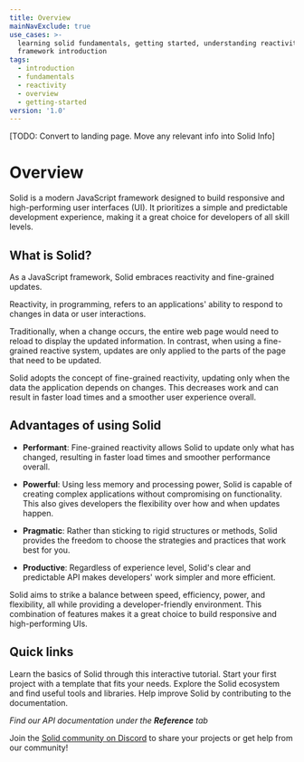 ```yaml
---
title: Overview
mainNavExclude: true
use_cases: >-
  learning solid fundamentals, getting started, understanding reactivity,
  framework introduction
tags:
  - introduction
  - fundamentals
  - reactivity
  - overview
  - getting-started
version: '1.0'
---
```


[TODO: Convert to landing page. Move any relevant info into Solid Info]

# Overview

Solid is a modern JavaScript framework designed to build responsive and high-performing user interfaces (UI).
It prioritizes a simple and predictable development experience, making it a great choice for developers of all skill levels.

## What is Solid?

As a JavaScript framework, Solid embraces reactivity and fine-grained updates.

Reactivity, in programming, refers to an applications' ability to respond to changes in data or user interactions.

Traditionally, when a change occurs, the entire web page would need to reload to display the updated information.
In contrast, when using a fine-grained reactive system, updates are only applied to the parts of the page that need to be updated.

Solid adopts the concept of fine-grained reactivity, updating only when the data the application depends on changes.
This decreases work and can result in faster load times and a smoother user experience overall.

## Advantages of using Solid

- **Performant**: Fine-grained reactivity allows Solid to update only what has changed, resulting in faster load times and smoother performance overall.

- **Powerful**: Using less memory and processing power, Solid is capable of creating complex applications without compromising on functionality.
  This also gives developers the flexibility over how and when updates happen.

- **Pragmatic**: Rather than sticking to rigid structures or methods, Solid provides the freedom to choose the strategies and practices that work best for you.

- **Productive**: Regardless of experience level, Solid's clear and predictable API makes developers' work simpler and more efficient.

Solid aims to strike a balance between speed, efficiency, power, and flexibility, all while providing a developer-friendly environment.
This combination of features makes it a great choice to build responsive and high-performing UIs.

## Quick links

<div class="flex flex-col md:grid md:grid-cols-2 md:grid-rows-2  gap-3">
	<QuickLinks
		title="Tutorial"
		href="https://www.solidjs.com/tutorial/introduction_basics"
		icon="learn"
	>
		Learn the basics of Solid through this interactive tutorial.
	</QuickLinks>
	<QuickLinks
		title="Templates"
		href="https://github.com/solidjs/templates"
		icon="template"
	>
		Start your first project with a template that fits your needs.
	</QuickLinks>
	<QuickLinks
		title="Ecosystem"
		href="https://www.solidjs.com/ecosystem"
		icon="community"
	>
		Explore the Solid ecosystem and find useful tools and libraries.
	</QuickLinks>
	<QuickLinks
		title="Contribute"
		href="https://github.com/solidjs/solid-docs-next"
		icon="learn"
	>
		Help improve Solid by contributing to the documentation.
	</QuickLinks>
</div>

_Find our API documentation under the **Reference** tab_

Join the [Solid community on Discord](https://discord.com/invite/solidjs) to share your projects or get help from our community!

<EditPageLink />
<PageIssueLink />
